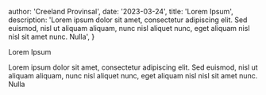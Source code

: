 
  author: 'Creeland Provinsal',
  date: '2023-03-24',
  title: 'Lorem Ipsum',
  description:
    'Lorem ipsum dolor sit amet, consectetur adipiscing elit. Sed euismod, nisl ut aliquam aliquam, nunc nisl aliquet nunc, eget aliquam nisl nisl sit amet nunc. Nulla',
}


Lorem Ipsum

Lorem ipsum dolor sit amet, consectetur adipiscing elit. Sed euismod, nisl ut aliquam aliquam, nunc nisl aliquet nunc, eget aliquam nisl nisl sit amet nunc. Nulla
